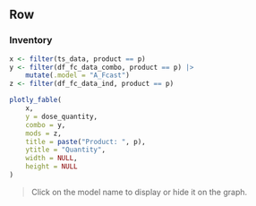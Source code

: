 Row
-----------------------------------------------------

### Inventory {.no-title}

```r
x <- filter(ts_data, product == p)
y <- filter(df_fc_data_combo, product == p) |> 
    mutate(.model = "A_Fcast")
z <- filter(df_fc_data_ind, product == p)

plotly_fable(
    x, 
    y = dose_quantity, 
    combo = y, 
    mods = z, 
    title = paste("Product: ", p), 
    ytitle = "Quantity",
    width = NULL,
    height = NULL
)
```

> Click on the model name to display or hide it on the graph.
